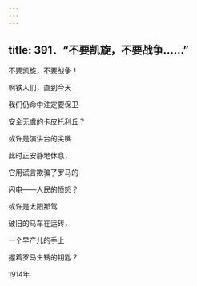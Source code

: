 ```yaml
---
---
---
```

title: 391．“不要凯旋，不要战争……”
---




不要凯旋，不要战争！

啊铁人们，直到今天

我们仍命中注定要保卫

安全无虞的卡皮托利丘？

或许是演讲台的尖嘴

此时正安静地休息，

它用谎言欺骗了罗马的

闪电——人民的愤怒？

或许是太阳那驾

破旧的马车在运砖，

一个早产儿的手上

握着罗马生锈的钥匙？

1914年